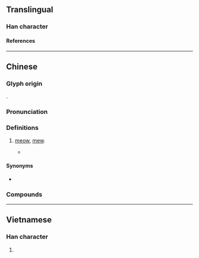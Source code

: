 {{character info}}
==Translingual==

===Han character===
{{Han char|rn=30|rad=口|as=08|sn=11|four=64060|canj=RTW|ids=⿰口苗}}

====References====
{{Han ref|kx=0201.121|dkj=04024|hdz=10637.060|uh=55B5}}

----

==Chinese==
{{zh-forms}}

===Glyph origin===
{{Han etym}}
{{Han compound|口|苗|ls=psc|c1=s|c2=p|no_och2=y}}.

===Pronunciation===
{{zh-pron
|m=miāo
|c=miu1,meu1
|mc=
|oc=
|ma=
|cat=intj
}}

===Definitions===
{{zh-hanzi}}

# {{lb|zh|onomatopoeia}} {{n-g|the [[sound]] of a [[cat]]:}} [[meow]], [[mew]].
#* {{zh-x|ref='''2018''', ''小潘潘'' and ''小峰峰'', 學貓叫 (Learn to Meow)|我們 一起 學 貓 叫，一起 喵 喵 喵 喵 喵|Let's learn the cat's cry together. '''Meow''', '''meow''', '''meow''', '''meow''', '''meow''' together.}}

====Synonyms====
* {{zh-l|咪咪}}

===Compounds===
{{zh-der|喵喵}}

{{zh-cat|Animal sounds}}

----

==Vietnamese==

===Han character===
{{vi-readings|reading=mếu, miêu|rs=口08}}

# {{rfdef|vi|sort=口08}}